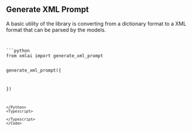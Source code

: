 
## Generate XML Prompt

A basic utility of the library is converting from a dictionary format to a XML format that can be parsed by the models.

<Code>
<Python>
```python
from xmlai import generate_xml_prompt

generate_xml_prompt({

})
```
</Python>
<Typescript>

</Typescript>
</Code>